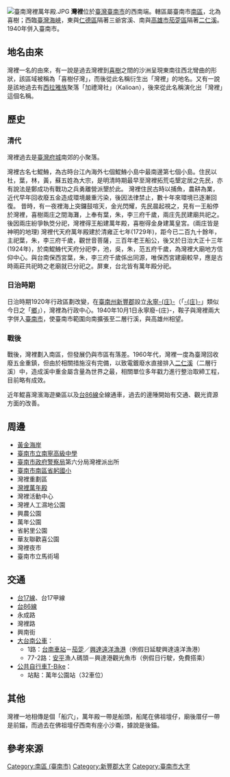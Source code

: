 [[File:臺南灣裡萬年殿.JPG|thumb]]
'''灣裡'''位於[[臺灣|臺灣]][[臺南市|臺南市]]的西南端。轄區屬臺南市[[南區_(臺南市)|南區]]，北為喜樹；西臨[[臺灣海峽|臺灣海峽]]，東與[[仁德區|仁德區]]隔著三爺宮溪、南與[[高雄市|高雄市]][[茄萣區|茄萣區]]隔著[[二仁溪|二仁溪]]{{r|蘇|page=16}}。1940年併入臺南市。

== 地名由來 ==
灣裡一名的由來，有一說是過去灣裡到[[喜樹_(臺南市)|喜樹]]之間的沙洲呈現東南往西北彎曲的形狀，該區域被稱為「喜樹仔灣」，而後從此名稱衍生出「灣裡」的地名{{r|蘇|page=17}}。又有一說是該地過去有[[西拉雅族|西拉雅族]]聚落「加禮灣社」（Kalioan），後來從此名稱演化出「灣裡」這個名稱{{r|蘇|page=17}}。

== 歷史 ==
=== 清代 ===
灣裡過去是[[臺灣府城|臺灣府城]]南郊的小聚落。

灣裡古名七鯤鯓，為古時台江內海外七個鯤鯓小島中最南邊第七個小島。住民以杜，葉，林，黃，蘇五姓為大宗，是明清時期最早至灣裡拓荒屯墾定居之先民，亦有說法是鄭成功有戰功之兵勇離營派墾於此。
灣裡住民古時以捕魚，農耕為業，近代早年回收廢五金造成環境嚴重污染，後因法律禁止，數十年來環境已逐漸回復。
昔時，有一夜裡海上突鑼鼓喧天，金光閃耀，先民晨起視之，見有一王船停於灣裡，喜樹兩庄之間海灘，上奉有葉，朱，李三府千歲，兩庄先民建廟共祀之。後因兩庄紛爭執筊分祀，灣裡得王船建萬年殿，喜樹得金身建萬皇宮。(兩庄皆是神明的地理)   
灣裡代天府萬年殿建於清雍正七年(1729年)，距今已二百九十餘年，主祀葉，朱，李三府千歲，觀世音菩薩，三百年老王船公，後又於日治大正十三年(1924年)，於南鯤鯓代天府分祀李，池，吳，朱，范五府千歲，為灣裡大廟地方信仰中心。與台南保西宮葉，朱，李三府千歲係出同源，唯保西宮建廟較早，應是古時兩莊共祀時之老廟就已分祀之。屏東，台北皆有萬年殿分祀。

=== 日治時期 ===
日治時期1920年行政區劃改變，在[[臺南州|臺南州]][[新豐郡|新豐郡]]設立[[永寧庄|永寧-{庄}-]]（「[[街庄|-{庄}-]]」類似今日之「[[鄉_(中華民國)|鄉]]」），灣裡為行政中心。1940年10月1日永寧廢-{庄}-，鞍子與灣裡兩大字併入[[臺南市_(州轄市)|臺南市]]，使臺南市範圍向南擴張至二層行溪，與高雄州相望。

=== 戰後 ===
戰後，灣裡劃入南區，但發展仍與市區有落差。1960年代，灣裡一度為臺灣回收廢五金重鎮，但由於相關措施沒有完備，以致電鍍廢水直接排入[[二仁溪|二仁溪]]（二層行溪）中，造成溪中重金屬含量為世界之最，相關單位多年戳力進行整治取締工程，目前略有成效。

近年鯤喜灣濱海遊樂區以及[[台86線|台86線]]全線通車，過去的邊陲開始有交通、觀光資源方面的改善。

== 周邊 ==

* [[黃金海岸_(臺南市)|黃金海岸]]
* [[臺南市立南寧高級中學|臺南市立南寧高級中學]]
* [[臺南市政府警察局|臺南市政府警察局]]第六分局灣裡派出所
* [[臺南市南區省躬國民小學|臺南市南區省躬國小]]
* 灣裡重劃區
* [[灣裡萬年殿|灣裡萬年殿]]
* 灣裡活動中心
* 灣裡人工濕地公園
* 興農公園
* 萬年公園
* 省躬里公園
* 華友聯歡喜公園
* 灣裡夜市
* 臺南市立馬術場

== 交通 ==
*[[台17線|台17線]]、台17甲線
*[[台86線|台86線]]
*永成路
*灣裡路
*興南街
*[[大台南公車|大台南公車]]：
**1路：[[台南車站|台南車站]]－[[茄萣區|茄萣]]／[[興達遠洋漁港|興達遠洋漁港]]（例假日延駛興達遠洋漁港）
**77-2路：[[安平區|安平]]漁人碼頭－興達港觀光魚市（例假日行駛，免費搭乘）
*[[臺南市公共自行車租賃系統|公共自行車T-Bike]]：
**站點：萬年公園站（32車位）

== 其他 ==
灣裡一地相傳是個「船穴」，萬年殿一帶是船頭，船尾在佛祖壇仔，廟後厝仔一帶是前錨，而過去在佛祖壇仔西南有座小沙崙，據說是後錨{{r|蘇|page=17}}。

== 參考來源 ==
{{reflist|refs=
<ref name="蘇">{{cite book|author= 蘇清良 |title=《池鎮松山：灣裡保安宮的舊事懷想》 |publisher=灣裡保安宮 |isbn=978-986-93019-0-9 |date=2016-04 }}</ref>
}}

{{新豐郡}}
{{臺南市舊町名}}
[[Category:南區_(臺南市)|Category:南區 (臺南市)]]
[[Category:新豐郡大字|Category:新豐郡大字]]
[[Category:臺南市大字|Category:臺南市大字]]